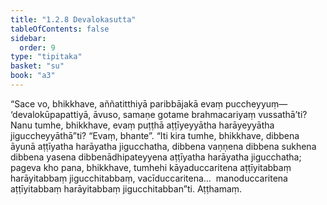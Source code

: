 ```yaml
---
title: "1.2.8 Devalokasutta"
tableOfContents: false
sidebar:
  order: 9
type: "tipitaka"
basket: "su"
book: "a3"
---
```



<DynamicBreadcrumb />

<Division number="18" book="a3" bookNo="15" page="113">

<Paragraph number="76" book="a3">
“Sace vo, bhikkhave, aññatitthiyā paribbājakā evaṃ puccheyyuṃ—  ‘devalokūpapattiyā, āvuso, samaṇe gotame brahmacariyaṃ vussathā’ti? Nanu tumhe, bhikkhave, evaṃ puṭṭhā aṭṭīyeyyātha harāyeyyātha jiguccheyyāthā”ti? “Evaṃ, bhante”. “Iti kira tumhe, bhikkhave, dibbena āyunā aṭṭīyatha harāyatha jigucchatha, dibbena vaṇṇena dibbena sukhena dibbena yasena dibbenādhipateyyena aṭṭīyatha harāyatha jigucchatha; pageva kho pana, bhikkhave, tumhehi kāyaduccaritena aṭṭīyitabbaṃ harāyitabbaṃ jigucchitabbaṃ, vacīduccaritena…  manoduccaritena aṭṭīyitabbaṃ harāyitabbaṃ jigucchitabban”ti.

</Paragraph>
</Division>

<Paragraph number="77" type="center" book="a3">
Aṭṭhamaṃ.
</Paragraph>